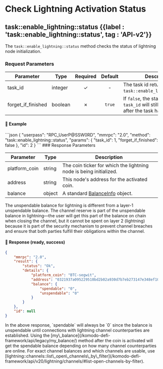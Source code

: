 
# Check Lightning Activation Status

## task::enable\_lightning::status {{label : 'task::enable_lightning::status', tag : 'API-v2'}}

The `task::enable_lightning::status` method checks the status of lightning node initialization.

### Request Parameters

| Parameter            | Type    | Required | Default | Description                                                                                   |
| -------------------- | ------- | :------: | :-----: | --------------------------------------------------------------------------------------------- |
| task\_id             | integer |     ✓    |    -    | The task id returned from `task::enable_lightning::init`.                                     |
| forget\_if\_finished | boolean |     ✗    |  `true` | If `false`, the status of the `task_id` will still be available after the task has completed. |

#### 📌 Example

<CodeGroup title="task::enable_lightning::status" tag="POST" label="task::enable_lightning::status" mm2MethodDecorate="true">
  ```json
  {
    "userpass": "RPC_UserP@SSW0RD",
    "mmrpc": "2.0",
    "method": "task::enable_lightning::status",
    "params": {
      "task_id": 1,
      "forget_if_finished": false
    },
    "id": 2
  }
  ```
</CodeGroup>

<CollapsibleSection expandedText="Hide Response" collapsedText="Show Response">
  ### Response Parameters

  | Parameter      | Type   | Description                                                                                         |
  | -------------- | ------ | --------------------------------------------------------------------------------------------------- |
  | platform\_coin | string | The coin ticker for which the lightning node is being initialized.                                  |
  | address        | string | This node's address for the activated coin.                                                         |
  | balance        | object | A standard [BalanceInfo](/komodo-defi-framework/api/common_structures/wallet/#balance-info) object. |

  <Note>
    The unspendable balance for lightning is different from a layer-1 unspendable balance. The channel reserve is part of the unspendable balance in lightning—the user will get this part of the balance on chain when closing the channel, but it cannot be spent on layer 2 (lightning) because it is part of the security mechanism to prevent channel breaches and ensure that both parties fulfill their obligations within the channel.
  </Note>

  #### 📌 Response (ready, success)

  ```json
  {
      "mmrpc": "2.0",
      "result": {
          "status": "Ok",
          "details": {
              "platform_coin": "BTC-segwit",
              "address": "0321937a095229510bd2b02a930d7b7eb273147e348ef1086b22e8790e3c609804",
              "balance": {
                  "spendable": "0",
                  "unspendable": "0"
              }
          }
      },
      "id": null
  }
  ```
</CollapsibleSection>

<Note>
  In the above response, `spendable` will always be `0` since the balance is unspendable until connections with lightning channel counterparties are established. Using the [my\_balance](/komodo-defi-framework/api/legacy/my_balance/) method after the coin is activated will get the spendable balance depending on how many channel counterparties are online. For exact channel balances and which channels are usable, use [lightning::channels::list\_open\_channels\_by\_filter](/komodo-defi-framework/api/v20/lightning/channels/#list-open-channels-by-filter).
</Note>
